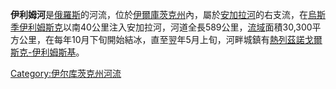 '''伊利姆河'''是[[俄羅斯|俄羅斯]]的河流，位於[[伊爾庫茨克州|伊爾庫茨克州]]內，屬於[[安加拉河|安加拉河]]的右支流，在[[烏斯季伊利姆斯克|烏斯季伊利姆斯克]]以南40公里注入安加拉河，河道全長589公里，[[流域|流域]]面積30,300平方公里，在每年10月下旬開始結冰，直至翌年5月上旬，河畔城鎮有[[熱列茲諾戈爾斯克-伊利姆斯基|熱列茲諾戈爾斯克-伊利姆斯基]]。

[[Category:伊尔库茨克州河流|Category:伊尔库茨克州河流]]

{{Russia-geo-stub}}